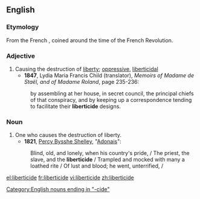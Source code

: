 ==English==


===Etymology===

From the French {{term|liberticide}}, coined around the time of the French Revolution.

===Adjective===
{{en-adj|-}}

#Causing the destruction of [[liberty]]; [[oppressive]], [[liberticidal]]
#*'''1847''', Lydia Maria Francis Child (translator), ''Memoirs of Madame de Staël, and of Madame Roland'', page 235-236:
#:by assembling at her house, in secret council, the principal chiefs of that conspiracy, and by keeping up a correspondence tending to facilitate their '''liberticide''' designs.

===Noun===
{{en-noun}}

# One who causes the destruction of liberty.
#*'''1821''', [[w:Percy Bysshe Shelley|Percy Bysshe Shelley]], "[[wikisource:Adonais|Adonais]]":
#:Blind, old, and lonely, when his country's pride, / The priest, the slave, and the '''liberticide''' / Trampled and mocked with many a loathed rite / Of lust and blood; he went, unterrified, /
[[Category:English nouns ending in "-cide"]]

[[el:liberticide]]
[[fr:liberticide]]
[[vi:liberticide]]
[[zh:liberticide]]